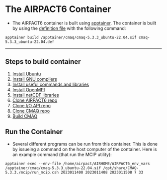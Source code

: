 # The AIRPACT6 Container {.unnumbered}

- The AIRPACT6 container is built using [apptainer](https://apptainer.org). The container is built by using the [definition file](../dev/apptainer/cmaqv5.3.3_ubuntu22.04.def) with the following command:

```
apptainer build /apptainer/cmaq/cmaq-5.3.3_ubuntu-22.04.sif cmaq-5.3.3_ubuntu-22.04.def
```

---

## Steps to build container

1. [Install Ubuntu](ubuntu.qmd)
2. [Install GNU compilers](gnu_compilers.qmd)
3. [Install useful commands and libraries](useful.qmd)
4. [Install OpenMPI](openmpi.qmd)
5. [Install netCDF libraries](netcdf.qmd)
6. [Clone AIRPACT6 repo](airpact6.qmd)
7. [Clone I/O API repo](ioapi.qmd)
8. [Clone CMAQ repo](cmaq.qmd)
9. [Build CMAQ](build_cmaq.qmd)

## Run the Container

- Several different programs can be run from this container. This is done by issueing a command on the host computer of the container. Here is an example command (that run the MCIP utility):

```
apptainer exec --env-file /home/airpact/AIRHOME/AIRPACT6_env_vars /apptainer/cmaq/cmaq-5.3.3_ubuntu-22.04.sif /opt/share/CMAQ-5.3.3./mcip/run_mcip.csh 2023011400 2023011408 2023011508 7 33
```